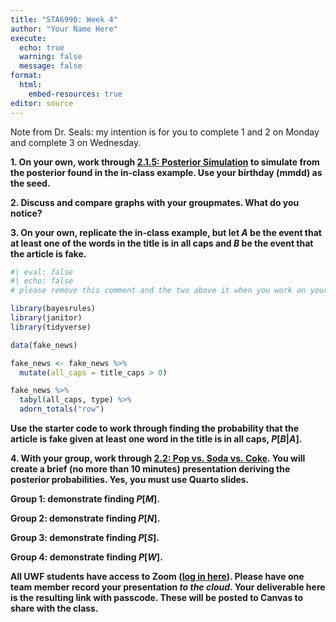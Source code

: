 ```yaml
---
title: "STA6990: Week 4"
author: "Your Name Here"
execute:
  echo: true
  warning: false
  message: false
format: 
  html:
    embed-resources: true
editor: source
---
```


Note from Dr. Seals: my intention is for you to complete 1 and 2 on Monday and complete 3 on Wednesday. 

**1. On your own, work through [2.1.5: Posterior Simulation](https://www.bayesrulesbook.com/chapter-2#building-a-bayesian-model-for-events) to simulate from the posterior found in the in-class example. Use your birthday (mmdd) as the seed.**

**2. Discuss and compare graphs with your groupmates. What do you notice?**

**3. On your own, replicate the in-class example, but let $A$ be the event that at least one of the words in the title is in all caps and $B$ be the event that the article is fake.**

```r
#| eval: false
#| echo: false
# please remove this comment and the two above it when you work on your homework

library(bayesrules)
library(janitor)
library(tidyverse)

data(fake_news) 

fake_news <- fake_news %>%
  mutate(all_caps = title_caps > 0)

fake_news %>% 
  tabyl(all_caps, type) %>% 
  adorn_totals("row")
```

**Use the starter code to work through finding the probability that the article is fake given at least one word in the title is in all caps, $P[B|A]$.**


**4. With your group, work through [2.2: Pop vs. Soda vs. Coke](https://www.bayesrulesbook.com/chapter-2#michelle-simple). You will create a brief (no more than 10 minutes) presentation deriving the posterior probabilities. Yes, you must use Quarto slides.**

**Group 1: demonstrate finding $P[M]$.**

**Group 2: demonstrate finding $P[N]$.**

**Group 3: demonstrate finding $P[S]$.**

**Group 4: demonstrate finding $P[W]$.**

**All UWF students have access to Zoom ([log in here](http://uwf.zoom.com)). Please have one team member record your presentation *to the cloud*. Your deliverable here is the resulting link with passcode. These will be posted to Canvas to share with the class.**





















